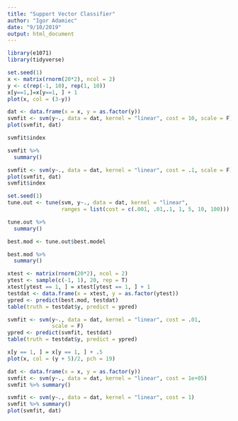 ```yaml
---
title: "Support Vector Classifier"
author: "Igor Adamiec"
date: "9/10/2019"
output: html_document
---
```


```r
library(e1071)
library(tidyverse)
```

```r
set.seed(1)
x <- matrix(rnorm(20*2), ncol = 2)
y <- c(rep(-1, 10), rep(1, 10))
x[y==1,]=x[y==1, ] + 1
plot(x, col = (3-y))
```

```r
dat <- data.frame(x = x, y = as.factor(y))
svmfit <- svm(y~., data = dat, kernel = "linear", cost = 10, scale = F)
plot(svmfit, dat)
```

```r
svmfit$index
```

```r
svmfit %>% 
  summary()
```

```r
svmfit <- svm(y~., data = dat, kernel = "linear", cost = .1, scale = F)
plot(svmfit, dat)
svmfit$index
```

```r
set.seed(1)
tune.out <- tune(svm, y~., data = dat, kernel = "linear",
                 ranges = list(cost = c(.001, .01,.1, 1, 5, 10, 100)))

tune.out %>% 
  summary()
```

```r
best.mod <- tune.out$best.model

best.mod %>% 
  summary()
```

```r
xtest <- matrix(rnorm(20*2), ncol = 2)
ytest <- sample(c(-1, 1), 20, rep = T)
xtest[ytest == 1, ] = xtest[ytest == 1, ] + 1
testdat <- data.frame(x = xtest, y = as.factor(ytest))
ypred <- predict(best.mod, testdat)
table(truth = testdat$y, predict = ypred)
```

```r
svmfit <- svm(y~., data = dat, kernel = "linear", cost = .01,
              scale = F)
ypred <- predict(svmfit, testdat)
table(truth = testdat$y, predict = ypred)
```

```r
x[y == 1, ] = x[y == 1, ] + .5
plot(x, col = (y + 5)/2, pch = 19)
```

```r
dat <- data.frame(x = x, y = as.factor(y))
svmfit <- svm(y~., data = dat, kernel = "linear", cost = 1e+05)
svmfit %>% summary()
```

```r
svmfit <- svm(y~., data = dat, kernel = "linear", cost = 1)
svmfit %>% summary()
plot(svmfit, dat)
```



























